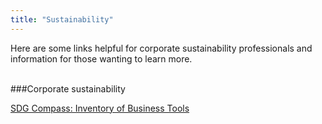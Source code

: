 ```yaml
---
title: "Sustainability"
---
```


Here are some links helpful for corporate sustainability professionals and information for those wanting to learn more.  
<br>

###Corporate sustainability  

<a href="http://sdgcompass.org/business-tools/" target="_blank">SDG Compass: Inventory of Business Tools</a>  

